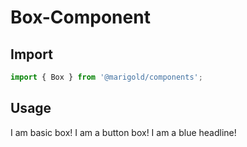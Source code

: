 
<Meta title="Components/Layout/Box" />

# Box-Component

## Import

```js
import { Box } from '@marigold/components';
```

## Usage

<Canvas>
  <Story name="div-box">
    <Box>I am basic box!</Box>
  </Story>
</Canvas>

<Canvas>
  <Story name="button-box">
    <Box as="button" bg="primary">
      I am a button box!
    </Box>
  </Story>
</Canvas>

<Canvas>
  <Story name="h1-box">
    <Box as="h1" p="3">
      I am a blue headline!
    </Box>
  </Story>
</Canvas>
